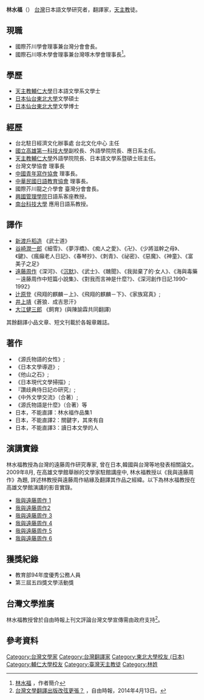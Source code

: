 '''林水福'''（{{bd|1953年}}）
[[台灣|台灣]]日本語文學研究者，翻譯家，[[天主教|天主教]]徒。

==現職==
*國際芥川學會理事兼台灣分會會長。
*國際石川啄木學會理事兼台灣啄木學會理事長<ref>[https://www.books.com.tw/products/0010768568 林水福] {{Wayback|url=https://www.books.com.tw/products/0010768568 |date=20190820170950 }}，作者簡介</ref>。

==學歷==
*[[天主教輔仁大學|天主教輔仁大學]]日本語文學系文學士
*[[日本|日本]][[仙台|仙台]][[東北大學|東北大學]]文學碩士
*[[日本|日本]][[仙台|仙台]][[東北大學|東北大學]]文學博士

==經歷==
* 台北駐日經濟文化辦事處  台北文化中心 主任 
* [[國立高雄第一科技大學|國立高雄第一科技大學]]副校長、外語學院院長、應日系主任。
* [[天主教輔仁大學|天主教輔仁大學]]外語學院院長、日本語文學系暨碩士班主任。
* 台灣文學協會 理事長
* [[中國青年寫作協會|中國青年寫作協會]] 理事長。
* [[中華民國日語教育協會|中華民國日語教育協會]] 理事長。
* 國際芥川龍之介學會 臺灣分會會長。
* [[興國管理學院|興國管理學院]]日語系客座教授。
* [[南台科技大學|南台科技大學]] 應用日語系教授。

==譯作==
* [[新渡戶稻造|新渡戶稻造]] 《武士道》
* [[谷崎潤一郎|谷崎潤一郎]]《細雪》、《夢浮橋》、《痴人之愛》、《卍》、《少將滋幹之母》、《鍵》、《瘋癲老人日記》、《春琴抄》、《刺青》、《祕密》、《惡魔》、《神童》、《富美子之足》
* [[遠藤周作|遠藤周作]]《深河》、《[[沉默_(小說)|沉默]]》、《武士》、《醜聞》、《我拋棄了的‧女人》、《海與毒藥－遠藤周作中短篇小說集》、《對我而言神是什麼?》、《深河創作日記.1990-1992》
* [[辻原登|辻原登]]《飛翔的麒麟－上》、《飛翔的麒麟－下》、《家族寫真》; 
* [[井上靖|井上靖]]《蒼狼．成吉思汗》
* [[大江健三郎|大江健三郎]] 《飼育》(與陳諭霖共同翻譯)

其餘翻譯小品文章、短文刊載於各報章雜誌。

==著作==
* 《源氏物語的女性》; 
* 《日本文學導遊》;
* 《他山之石》; 
* 《日本現代文學掃描》; 
* 『讚歧典侍日記の研究』; 
* 《中外文學交流》（合著）; 
* 《源氏物語是什麼》（合著）等
* 日本，不能直譯：林水福作品集1
* 日本，不能直譯2：關鍵字，其來有自
* 日本，不能直譯3：讀日本文學的人

==演講實錄==
林水福教授為台灣的遠藤周作研究專家, 曾在日本,韓國與台灣等地發表相關論文。2009年8月, 在高雄文學館舉辦的文學家駐館講座中, 林水福教授以《我與遠藤周作》為題, 詳述林教授與遠藤周作結緣及翻譯其作品之經緯。以下為林水福教授在高雄文學館演講的影音實錄。

*[http://www.youtube.com/watch?v=6RiJUqo9yNg 我與遠藤周作 1] {{Wayback|url=http://www.youtube.com/watch?v=6RiJUqo9yNg |date=20160918225054 }}
*[http://www.youtube.com/watch?v=Nrk42uo6eZ8&feature=related 我與遠藤周作2] {{Wayback|url=http://www.youtube.com/watch?v=Nrk42uo6eZ8&feature=related |date=20161018175820 }}
*[http://www.youtube.com/watch?v=-J3mVSrYOC4 我與遠藤周作 3] {{Wayback|url=http://www.youtube.com/watch?v=-J3mVSrYOC4 |date=20160927072101 }}
*[http://www.youtube.com/watch?v=YXKGXKXj6NE&feature=related 我與遠藤周作 4]
*[http://www.youtube.com/watch?v=kT8EapV4dGA&feature=related 我與遠藤周作 5] {{Wayback|url=http://www.youtube.com/watch?v=kT8EapV4dGA&feature=related |date=20160920160613 }}
*[http://www.youtube.com/watch?v=tarHM8_dFUk&feature=related 我與遠藤周作 6]

==獲獎紀錄==
*教育部94年度優秀公務人員
*第三屆五四獎文學活動獎

==台灣文學推廣==
林水福教授曾於自由時報上刊文評論台灣文學宣傳需由政府支持<ref name="自由時報">[http://news.ltn.com.tw/news/supplement/paper/770234 台灣文學翻譯出版改弦更張？] {{Wayback|url=http://news.ltn.com.tw/news/supplement/paper/770234 |date=20181210095059 }}，自由時報，2014年4月13日。</ref>。

==參考資料==
<references />


[[Category:台灣文學家|Category:台灣文學家]]
[[Category:台灣翻譯家|Category:台灣翻譯家]]
[[Category:東北大學校友_(日本)|Category:東北大學校友 (日本)]]
[[Category:輔仁大學校友|Category:輔仁大學校友]]
[[Category:臺灣天主教徒|Category:臺灣天主教徒]]
[[Category:林姓|Category:林姓]]